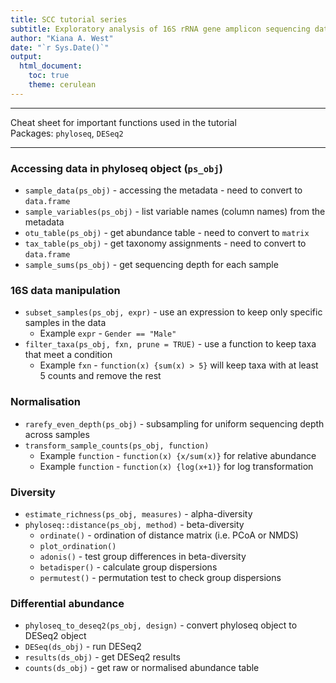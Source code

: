 ```yaml
---
title: SCC tutorial series
subtitle: Exploratory analysis of 16S rRNA gene amplicon sequencing data
author: "Kiana A. West"
date: "`r Sys.Date()`"
output: 
  html_document:
    toc: true
    theme: cerulean
---
```


***

Cheat sheet for important functions used in the tutorial   
Packages: `phyloseq`, `DESeq2` 
   
***

### Accessing data in phyloseq object (`ps_obj`)
* `sample_data(ps_obj)` - accessing the metadata - need to convert to `data.frame`
* `sample_variables(ps_obj)` - list variable names (column names) from the metadata
* `otu_table(ps_obj)` - get abundance table - need to convert to `matrix`
* `tax_table(ps_obj)` - get taxonomy assignments - need to convert to `data.frame`
* `sample_sums(ps_obj)` - get sequencing depth for each sample

### 16S data manipulation
* `subset_samples(ps_obj, expr)` - use an expression to keep only specific samples in the data
    * Example `expr` - `Gender == "Male"`
* `filter_taxa(ps_obj, fxn, prune = TRUE)` - use a function to keep taxa that meet a condition
    * Example `fxn` - `function(x) {sum(x) > 5}` will keep taxa with at least 5 counts and remove the rest
  
### Normalisation
* `rarefy_even_depth(ps_obj)` - subsampling for uniform sequencing depth across samples
* `transform_sample_counts(ps_obj, function)`
    * Example `function` - `function(x) {x/sum(x)}` for relative abundance
    * Example `function` - `function(x) {log(x+1)}` for log transformation

### Diversity
* `estimate_richness(ps_obj, measures)` - alpha-diversity
* `phyloseq::distance(ps_obj, method)` - beta-diversity
    * `ordinate()` - ordination of distance matrix (i.e. PCoA or NMDS)
    * `plot_ordination()`
    * `adonis()` - test group differences in beta-diversity
    * `betadisper()` - calculate group dispersions
    * `permutest()` - permutation test to check group dispersions
  
### Differential abundance
* `phyloseq_to_deseq2(ps_obj, design)` - convert phyloseq object to DESeq2 object
* `DESeq(ds_obj)` - run DESeq2
* `results(ds_obj)` - get DESeq2 results
* `counts(ds_obj)` - get raw or normalised abundance table